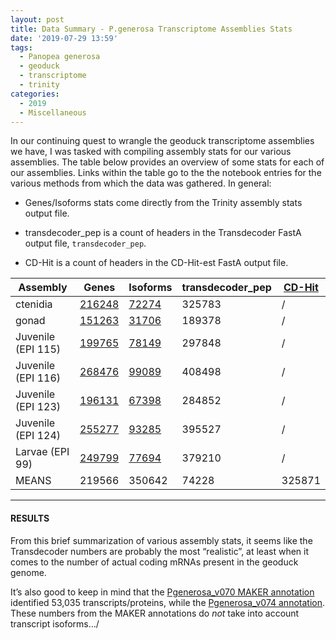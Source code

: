 ```yaml
---
layout: post
title: Data Summary - P.generosa Transcriptome Assemblies Stats
date: '2019-07-29 13:59'
tags:
  - Panopea generosa
  - geoduck
  - transcriptome
  - trinity
categories:
  - 2019
  - Miscellaneous
---
```

In our continuing quest to wrangle the geoduck transcriptome assemblies we have, I was tasked with compiling assembly stats for our various assemblies. The table below provides an overview of some stats for each of our assemblies. Links within the table go to the the notebook entries for the various methods from which the data was gathered. In general:

- Genes/Isoforms stats come directly from the Trinity assembly stats output file.

- transdecoder_pep is a count of headers in the Transdecoder FastA output file, `transdecoder_pep`.

- CD-Hit is a count of headers in the CD-Hit-est FastA output file.


| Assembly           | Genes  | Isoforms | transdecoder_pep | [CD-Hit](https://robertslab.github.io/sams-notebook/posts/2019-07-29-Transcriptome-Compression---P.generosa-Transcriptome-Assemblies-Using-CD-Hit-est-on-Mox/) |/
|--------------------|--------|----------|------------------|--------|
| ctenidia           | [216248](https://robertslab.github.io/sams-notebook/posts/2019-04-09-Transcriptome-Assembly---Geoduck-Tissue-specific-Assembly-Ctenidia-with-HiSeq-and-NovaSeq-Data-on-Mox//robertslab.github.io/sams-notebook/2019/04/09/Transcriptome-Assembly-Geoduck-Tissue-specific-Assembly-Ctenidia-with-HiSeq-and-NovaSeq-Data-on-Mox/)   | [72274](https://robertslab.github.io/sams-notebook/2019/06/27/Transcriptome-Annotation-Geoduck-Ctenidia-with-Transdecoder-on-Mox/)           | 325783 |/
| gonad              | [151263](https://robertslab.github.io/sams-notebook/posts/2019-04-09-Transcriptome-Assembly---Geoduck-Tissue-specific-Assembly-Gonad-HiSeq-and-NovaSeq-Data-on-Mox//robertslab.github.io/sams-notebook/2019/04/09/Transcriptome-Assembly-Geoduck-Tissue-specific-Assembly-Gonad-HiSeq-and-NovaSeq-Data-on-Mox/)   | [31706](https://robertslab.github.io/sams-notebook/2019/06/27/Transcriptome-Annotation-Geoduck-Gonad-with-Transdecoder-on-Mox/)            | 189378 |/
| Juvenile (EPI 115) | [199765](https://robertslab.github.io/sams-notebook/posts/2019-04-09-Transcriptome-Assembly---Geoduck-Tissue-specific-Assembly-Juvenile-Super-Low-OA-EPI115-with-HiSeq-Data-on-Mox//robertslab.github.io/sams-notebook/2019/04/09/Transcriptome-Assembly-Geoduck-Tissue-specific-Assembly-Juvenile-Super-Low-OA-EPI115-with-HiSeq-Data-on-Mox/)   | [78149](https://robertslab.github.io/sams-notebook/2019/06/27/Transcriptome-Annotation-Geoduck-Juvenile-Super-Low-OA-EPI115-with-Transdecoder-on-Mox/)            | 297848 |/
| Juvenile (EPI 116) | [268476](https://robertslab.github.io/sams-notebook/posts/2019-04-09-Transcriptome-Assembly---Geoduck-Tissue-specific-Assembly-Juvenile-Super-Low-OA-EPI116-with-HiSeq-Data-on-Mox//robertslab.github.io/sams-notebook/2019/04/09/Transcriptome-Assembly-Geoduck-Tissue-specific-Assembly-Juvenile-Super-Low-OA-EPI116-with-HiSeq-Data-on-Mox/)   | [99089](https://robertslab.github.io/sams-notebook/2019/06/27/Transcriptome-Annotation-Geoduck-Juvenile-Super-Low-OA-EPI116-with-Transdecoder-on-Mox/)            | 408498 |/
| Juvenile (EPI 123) | [196131](https://robertslab.github.io/sams-notebook/posts/2019-04-09-Transcriptome-Assembly---Geoduck-Tissue-specific-Assembly-Juvenile-Ambient-OA-EPI123-with-HiSeq-Data-on-Mox//robertslab.github.io/sams-notebook/2019/04/09/Transcriptome-Assembly-Geoduck-Tissue-specific-Assembly-Juvenile-Ambient-OA-EPI123-with-HiSeq-Data-on-Mox/)   | [67398](https://robertslab.github.io/sams-notebook/2019/06/27/Transcriptome-Annotation-Geoduck-Juvenile-Ambient-OA-EPI123-with-Transdecoder-on-Mox/)            | 284852 |/
| Juvenile (EPI 124) | [255277](https://robertslab.github.io/sams-notebook/posts/2019-04-09-Transcriptome-Assembly---Geoduck-Tissue-specific-Assembly-Juvenile-Ambient-OA-EPI124-with-HiSeq-and-NovaSeq-Data-on-Mox//robertslab.github.io/sams-notebook/2019/04/09/Transcriptome-Assembly-Geoduck-Tissue-specific-Assembly-Juvenile-Ambient-OA-EPI124-with-HiSeq-and-NovaSeq-Data-on-Mox/)   | [93285](https://robertslab.github.io/sams-notebook/2019/06/27/Transcriptome-Annotation-Geoduck-Juvenile-Ambient-OA-EPI124-with-Transdecoder-on-Mox/)            | 395527 |/
| Larvae (EPI 99)    | [249799](https://robertslab.github.io/sams-notebook/posts/2019-04-09-Transcriptome-Assembly---Geoduck-Tissue-specific-Assembly-Larvae-Day5-EPI99-with-HiSeq-and-NovaSeq-Data-on-Mox//robertslab.github.io/sams-notebook/2019/04/09/Transcriptome-Assembly-Geoduck-Tissue-specific-Assembly-Larvae-Day5-EPI99-with-HiSeq-and-NovaSeq-Data-on-Mox/)   | [77694](https://robertslab.github.io/sams-notebook/2019/06/27/Transcriptome-Annotation-Geoduck-Larvae-Day5-EPI99-with-Transdecoder-on-Mox/)            | 379210 |/
| MEANS              | 219566 | 350642   | 74228            | 325871 |

---

#### RESULTS

From this brief summarization of various assembly stats, it seems like the Transdecoder numbers are probably the most "realistic", at least when it comes to the number of actual coding mRNAs present in the geoduck genome.

It's also good to keep in mind that the [Pgenerosa_v070 MAKER annotation](https://robertslab.github.io/sams-notebook/posts/2019/2019-02-28-Genome-Annotation-Pgenerosa_v070-MAKER-on-Mox/) identified 53,035 transcripts/proteins, while the [Pgenerosa_v074 annotation](https://robertslab.github.io/sams-notebook/2019/07/01/Genome-Annotation-Pgenerosa_v074-MAKER-on-Mox/). These numbers from the MAKER annotations do _not_ take into account transcript isoforms.../

